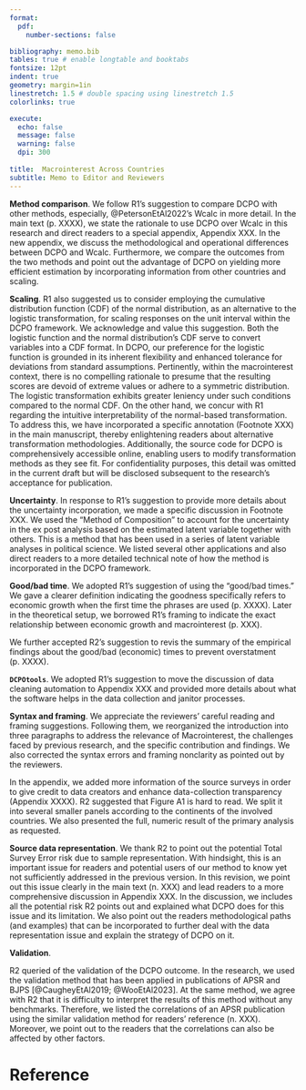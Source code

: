 ```yaml
---
format:
  pdf:
    number-sections: false

bibliography: memo.bib
tables: true # enable longtable and booktabs
fontsize: 12pt
indent: true
geometry: margin=1in
linestretch: 1.5 # double spacing using linestretch 1.5
colorlinks: true

execute:
  echo: false
  message: false
  warning: false
  dpi: 300
    
title:  Macrointerest Across Countries
subtitle: Memo to Editor and Reviewers
---
```


**Method comparison**. 
We follow R1's suggestion to compare DCPO with other methods, especially, @PetersonEtAl2022's Wcalc in more detail. 
In the main text (p. XXXX), we state the rationale to use DCPO over Wcalc in this research and direct readers to a special appendix, Appendix XXX.
In the new appendix, we discuss the methodological and operational differences between DCPO and Wcalc.
Furthermore, we compare the outcomes from the two methods and point out the advantage of DCPO on yielding more efficient estimation by incorporating information from other countries and scaling. 

**Scaling**. 
R1 also suggested us to consider employing the cumulative distribution function (CDF) of the normal distribution, as an alternative to the logistic transformation, for scaling responses on the unit interval within the DCPO framework.
We acknowledge and value this suggestion. 
Both the logistic function and the normal distribution's CDF serve to convert variables into a CDF format. 
In DCPO, our preference for the logistic function is grounded in its inherent flexibility and enhanced tolerance for deviations from standard assumptions. 
Pertinently, within the macrointerest context, there is no compelling rationale to presume that the resulting scores are devoid of extreme values or adhere to a symmetric distribution. 
The logistic transformation exhibits greater leniency under such conditions compared to the normal CDF. 
On the other hand, we concur with R1 regarding the intuitive interpretability of the normal-based transformation. 
To address this, we have incorporated a specific annotation (Footnote XXX) in the main manuscript, thereby enlightening readers about alternative transformation methodologies.
Additionally, the source code for DCPO is comprehensively accessible online, enabling users to modify transformation methods as they see fit. 
For confidentiality purposes, this detail was omitted in the current draft but will be disclosed subsequent to the research's acceptance for publication.
  
**Uncertainty**. 
In response to R1's suggestion to provide more details about the uncertainty incorporation, we made a specific discussion in Footnote XXX. 
We used the "Method of Composition" to account for the uncertainty in the ex post analysis based on the estimated latent variable together with others. 
This is a method that has been used in a series of latent variable analyses in political science. 
We listed several other applications and also direct readers to a more detailed technical note of how the method is incorporated in the DCPO framework.

**Good/bad time**.
We adopted R1's suggestion of using the "good/bad times."
We gave a clearer definition indicating the goodness specifically refers to economic growth when the first time the phrases are used (p. XXXX).
Later in the theoretical setup, we borrowed R1's framing to indicate the exact relationship between economic growth and macrointerest (p. XXX).

We further accepted R2's suggestion to revis the summary of the empirical findings about the good/bad (economic) times to prevent overstatment (p. XXXX).

**`DCPOtools`**.
We adopted R1's suggestion to move the discussion of data cleaning automation to Appendix XXX and provided more details about what the software helps in the data collection and janitor processes.


**Syntax and framing**.
We appreciate the reviewers' careful reading and framing suggestions. 
Following them, we reorganized the introduction into three paragraphs to address the relevance of Macrointerest, the challenges faced by previous research, and the specific contribution and findings.
We also corrected the syntax errors and framing nonclarity as pointed out by the reviewers.

In the appendix, we added more information of the source surveys in order to give credit to data creators and enhance data-collection transparency (Appendix XXXX).
R2 suggested that Figure A1 is hard to read. 
We split it into several smaller panels according to the continents of the involved countries. 
We also presented the full, numeric result of the primary analysis as requested.

**Source data representation**.
We thank R2 to point out the potential Total Survey Error risk due to sample representation.
With hindsight, this is an important issue for readers and potential users of our method to know yet not sufficiently addressed in the previous version.
In this revision, we point out this issue clearly in the main text (n. XXX) and lead readers to a more comprehensive discussion in Appendix XXX. 
In the discussion, we includes all the potential risk R2 points out and explained what DCPO does for this issue and its limitation. 
We also point out the readers methodological paths (and examples) that can be incorporated to further deal with the data representation issue and explain the strategy of DCPO on it. 

**Validation**.

R2 queried of the validation of the DCPO outcome.
In the research, we used the validation method that has been applied in publications of  APSR and BJPS [@CaugheyEtAl2019; @WooEtAl2023].
At the same method, we agree with R2 that it is difficulty to interpret the results of this method without any benchmarks. 
Therefore, we listed the correlations of an APSR publication using the similar validation method for readers' reference (n. XXX).
Moreover, we point out to the readers that the correlations can also be affected by other factors.


# Reference {-}